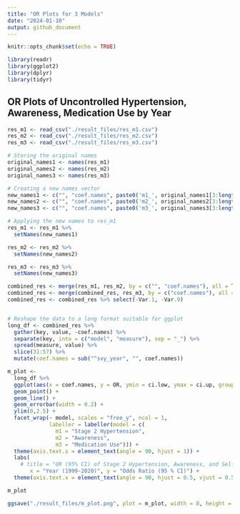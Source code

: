 ```yaml
---
title: "OR Plots for 3 Models"
date: "2024-01-10"
output: github_document
---
```


```r
knitr::opts_chunk$set(echo = TRUE)

library(readr)
library(ggplot2)
library(dplyr)
library(tidyr)
```

## OR Plots of Uncontrolled Hypertension, Awareness, Medication Use by Year

```r
res_m1 <- read_csv("./result_files/res_m1.csv")
res_m2 <- read_csv("./result_files/res_m2.csv")
res_m3 <- read_csv("./result_files/res_m3.csv")

# Storing the original names
original_names1 <- names(res_m1)
original_names2 <- names(res_m2)
original_names3 <- names(res_m3)

# Creating a new names vector
new_names1 <- c("", "coef.names", paste0('m1_', original_names1[3:length(original_names1)]))
new_names2 <- c("", "coef.names", paste0('m2_', original_names2[3:length(original_names2)]))
new_names3 <- c("", "coef.names", paste0('m3_', original_names3[3:length(original_names3)]))

# Applying the new names to res_m1
res_m1 <- res_m1 %>%
  setNames(new_names1)

res_m2 <- res_m2 %>%
  setNames(new_names2)

res_m3 <- res_m3 %>%
  setNames(new_names3)

combined_res <- merge(res_m1, res_m2, by = c("", "coef.names"), all = TRUE)
combined_res <- merge(combined_res, res_m3, by = c("coef.names"), all = TRUE) 
combined_res <- combined_res %>% select(-Var.1, -Var.9)


# Reshape the data to a long format suitable for ggplot
long_df <- combined_res %>%
  gather(key, value, -coef.names) %>%
  separate(key, into = c("model", "measure"), sep = "_") %>%
  spread(measure, value) %>%
  slice(31:57) %>%
  mutate(coef.names = sub("^svy_year", "", coef.names))

m_plot <- 
  long_df %>%
  ggplot(aes(x = coef.names, y = OR, ymin = ci.low, ymax = ci.up, group = model)) +
  geom_point() +
  geom_line() +
  geom_errorbar(width = 0.2) +
  ylim(0,2.5) +
  facet_wrap(~ model, scales = "free_y", ncol = 1,
             labeller = labeller(model = c(
               m1 = "Stage 2 Hypertension",
               m2 = "Awareness",
               m3 = "Medication Use"))) +
  theme(axis.text.x = element_text(angle = 90, hjust = 1)) +
  labs(
    # title = "OR (95% CI) of Stage 2 Hypertension, Awareness, and Self-reported Antihypertensive Medication Us", 
       x = "Year (1999-2020)", y = "Odds Ratio (95 % CI)") +
  theme(axis.text.x = element_text(angle = 90, hjust = 0.5, vjust = 0.5, lineheight = 0.8))

m_plot

ggsave("./result_files/m_plot.png", plot = m_plot, width = 8, height = 12, dpi = 300)
```

